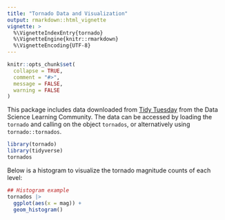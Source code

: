 ```yaml
---
title: "Tornado Data and Visualization"
output: rmarkdown::html_vignette
vignette: >
  %\VignetteIndexEntry{tornado}
  %\VignetteEngine{knitr::rmarkdown}
  %\VignetteEncoding{UTF-8}
---
```


```r
knitr::opts_chunk$set(
  collapse = TRUE,
  comment = "#>", 
  message = FALSE,
  warning = FALSE
)
```

This package includes data downloaded from [Tidy Tuesday](https://github.com/rfordatascience/tidytuesday/tree/master/data/2023/2023-05-16) from the Data Science Learning Community. The data can be accessed by loading the `tornado` and calling on the object `tornados`, or alternatively using `tornado::tornados`.

```r
library(tornado)
library(tidyverse)
tornados
```

Below is a histogram to visualize the tornado magnitude counts of each level:

```r

## Histogram example
tornados |> 
  ggplot(aes(x = mag)) + 
  geom_histogram()

```

